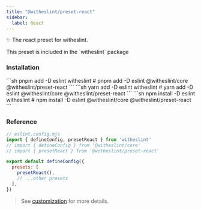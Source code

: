 ```yaml
---
title: "@witheslint/preset-react"
sidebar:
  label: React
---
```


✨ The react preset for witheslint.

<Aside type="tip">
  This preset is included in the `witheslint` package
</Aside>

### Installation

<Tabs>
  <TabItem label="pnpm">
  ```sh
  pnpm add -D eslint witheslint
  # pnpm add -D eslint @witheslint/core @witheslint/preset-react
  ```
  </TabItem>
  <TabItem label="yarn">
  ```sh
  yarn add -D eslint witheslint
  # yarn add -D eslint @witheslint/core @witheslint/preset-react
  ```
  </TabItem>
  <TabItem label="npm">
  ```sh
  npm install -D eslint witheslint
  # npm install -D eslint @witheslint/core @witheslint/preset-react
  ```
  </TabItem>
</Tabs>

### Reference

```js
// eslint.config.mjs
import { defineConfig, presetReact } from 'witheslint'
// import { defineConfig } from '@witheslint/core'
// import { presetReact } from '@witheslint/preset-react'

export default defineConfig({
  presets: [
    presetReact(),
    // ...other presets
  ],
})
```

> See [customization](/guides/customization) for more details.

